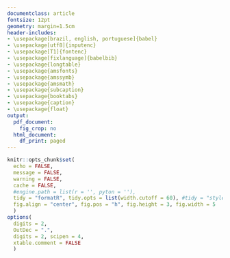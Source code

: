 ```yaml
---
documentclass: article
fontsize: 12pt
geometry: margin=1.5cm
header-includes:
- \usepackage[brazil, english, portuguese]{babel}
- \usepackage[utf8]{inputenc}
- \usepackage[T1]{fontenc}
- \usepackage[fixlanguage]{babelbib}
- \usepackage{longtable}
- \usepackage{amsfonts}
- \usepackage{amssymb}
- \usepackage{amsmath}
- \usepackage{subcaption}
- \usepackage{booktabs}
- \usepackage{caption}
- \usepackage{float}
output:
  pdf_document:
    fig_crop: no
  html_document:
    df_print: paged
---
```


```r
knitr::opts_chunk$set(
  echo = FALSE, 
  message = FALSE, 
  warning = FALSE,
  cache = FALSE,
  #engine.path = list(r = '', pyton = ''), 
  tidy = "formatR", tidy.opts = list(width.cutoff = 60), #tidy = "styler", 
  fig.align = "center", fig.pos = "h", fig.height = 3, fig.width = 5
  )
options(
  digits = 2, 
  OutDec = ".", 
  digits = 2, scipen = 4, 
  xtable.comment = FALSE
  )
```


\begin{titlepage} 

\begin{center} 
{\large Universidade Estadual de Campinas}\\[0.2cm] 
{\large Instituto de Matemática, Estatística e Computação Científica}\\[0.2cm] 
{\large Departamento de Estatística - ME712/812}\\[4cm]

{\bf \huge Título}\\
{\bf \Large Relatório Parcial}\\[6cm]



{\large Augusto Carvalho D'Arruda Neto, RA: 157704}\\[0.2cm]
{\large Felipe Arlanche Petri, RA: 215614}\\[0.2cm]
{\large Leticia Helena Porfirio, RA: 220283}\\[0.2cm]
{\large Nathan Brusamarello De Souto, RA: 222854}\\[0.2cm]

{\large Campinas}\\[0.2cm]
{\large 2021}
\end{center}

\end{titlepage}
